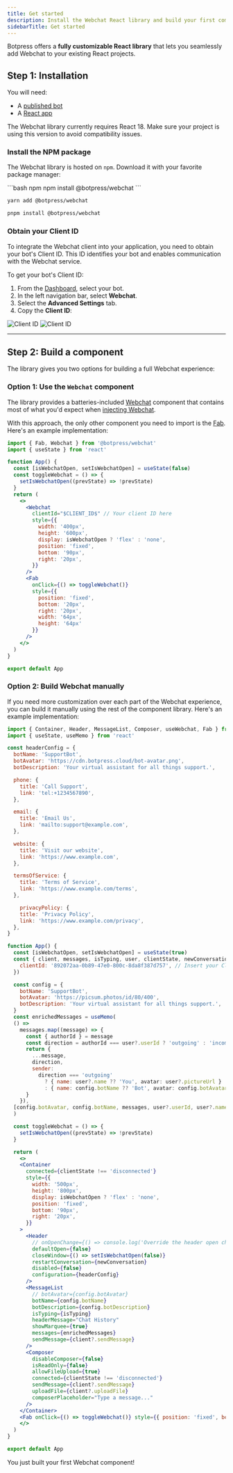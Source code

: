 ```yaml
---
title: Get started
description: Install the Webchat React library and build your first component.
sidebarTitle: Get started
---
```


Botpress offers a **fully customizable React library** that lets you seamlessly add Webchat to your existing React projects.

## Step 1: Installation

<Info>
  You will need:

  - A [published bot](/learn/get-started/quick-start)
  - A [React app](https://react.dev/learn/installation)
</Info>

<Note>
  The Webchat library currently requires React 18. Make sure your project is using this version to avoid compatibility
  issues.
</Note>

### Install the NPM package

The Webchat library is hosted on `npm`. Download it with your favorite package manager:

  <CodeGroup>
  ```bash npm
  npm install @botpress/webchat
  ```

```bash yarn
yarn add @botpress/webchat
```

```bash pnpm
pnpm install @botpress/webchat
```

  </CodeGroup>

### Obtain your Client ID

To integrate the Webchat client into your application, you need to obtain your bot's Client ID.
This ID identifies your bot and enables communication with the Webchat service.

To get your bot's Client ID:

1. From the [Dashboard](/learn/get-started/dashboard/), select your bot.
2. In the left navigation bar, select **Webchat**.
3. Select the **Advanced Settings** tab.
4. Copy the **Client ID**:

  <Frame>
    <img
      alt="Client ID"
      className="block dark:hidden"
      src="./assets/client-id.png"
    />
    <img
      alt="Client ID"
      className="hidden dark:block"
      src="./assets/client-id-dark.png"
    />
  </Frame>

---

## Step 2: Build a component

The library gives you two options for building a full Webchat experience:

### Option 1: Use the `Webchat` component

The library provides a batteries-included [Webchat](/webchat/react-library/components/webchat) component that contains most of what you'd expect when [injecting Webchat](/webchat/get-started/quick-start).

With this approach, the only other component you need to import is the [Fab](/webchat/react-library/components/fab). Here's an example implementation:

``` jsx App.jsx expandable
import { Fab, Webchat } from '@botpress/webchat'
import { useState } from 'react'

function App() {
  const [isWebchatOpen, setIsWebchatOpen] = useState(false)
  const toggleWebchat = () => {
    setIsWebchatOpen((prevState) => !prevState)
  }
  return (
    <>
      <Webchat
        clientId="$CLIENT_ID$" // Your client ID here
        style={{
          width: '400px',
          height: '600px',
          display: isWebchatOpen ? 'flex' : 'none',
          position: 'fixed',
          bottom: '90px',
          right: '20px',
        }}
      />
      <Fab
        onClick={() => toggleWebchat()}
        style={{
          position: 'fixed',
          bottom: '20px',
          right: '20px',
          width: '64px',
          height: '64px'
        }}
      />
    </>
  )
}

export default App
```

### Option 2: Build Webchat manually

If you need more customization over each part of the Webchat experience, you can build it manually using the rest of the component library. Here's an example implementation:

```jsx App.jsx expandable
import { Container, Header, MessageList, Composer, useWebchat, Fab } from '@botpress/webchat'
import { useState, useMemo } from 'react'

const headerConfig = {
  botName: 'SupportBot',
  botAvatar: 'https://cdn.botpress.cloud/bot-avatar.png',
  botDescription: 'Your virtual assistant for all things support.',

  phone: {
    title: 'Call Support',
    link: 'tel:+1234567890',
  },

  email: {
    title: 'Email Us',
    link: 'mailto:support@example.com',
  },

  website: {
    title: 'Visit our website',
    link: 'https://www.example.com',
  },

  termsOfService: {
    title: 'Terms of Service',
    link: 'https://www.example.com/terms',
  },

    privacyPolicy: {
    title: 'Privacy Policy',
    link: 'https://www.example.com/privacy',
  },
}

function App() {
  const [isWebchatOpen, setIsWebchatOpen] = useState(true)
  const { client, messages, isTyping, user, clientState, newConversation } = useWebchat({
    clientId: '892072aa-0b89-47e0-800c-8da8f387d757', // Insert your Client ID here
  })

  const config = {
    botName: 'SupportBot',
    botAvatar: 'https://picsum.photos/id/80/400',
    botDescription: 'Your virtual assistant for all things support.',
  }
  const enrichedMessages = useMemo(
  () =>
    messages.map((message) => {
      const { authorId } = message
      const direction = authorId === user?.userId ? 'outgoing' : 'incoming'
      return {
        ...message,
        direction,
        sender:
          direction === 'outgoing'
            ? { name: user?.name ?? 'You', avatar: user?.pictureUrl }
            : { name: config.botName ?? 'Bot', avatar: config.botAvatar },
      }
    }),
  [config.botAvatar, config.botName, messages, user?.userId, user?.name, user?.pictureUrl]
  )

  const toggleWebchat = () => {
    setIsWebchatOpen((prevState) => !prevState)
  }

  return (
    <>
    <Container
      connected={clientState !== 'disconnected'}
      style={{
        width: '500px',
        height: '800px',
        display: isWebchatOpen ? 'flex' : 'none',
        position: 'fixed',
        bottom: '90px',
        right: '20px',
      }}
    >
      <Header
        // onOpenChange={() => console.log('Override the header open change')}
        defaultOpen={false}
        closeWindow={() => setIsWebchatOpen(false)}
        restartConversation={newConversation}
        disabled={false}
        configuration={headerConfig}
      />
      <MessageList
        // botAvatar={config.botAvatar}
        botName={config.botName}
        botDescription={config.botDescription}
        isTyping={isTyping}
        headerMessage="Chat History"
        showMarquee={true}
        messages={enrichedMessages}
        sendMessage={client?.sendMessage}
      />
      <Composer
        disableComposer={false}
        isReadOnly={false}
        allowFileUpload={true}
        connected={clientState !== 'disconnected'}
        sendMessage={client?.sendMessage}
        uploadFile={client?.uploadFile}
        composerPlaceholder="Type a message..."
      />
    </Container>
    <Fab onClick={() => toggleWebchat()} style={{ position: 'fixed', bottom: '20px', right: '20px', width: '64px', height: '64px' }}/>
    </>
  )
}

export default App
```

<Check>
  You just built your first Webchat component!
</Check>